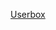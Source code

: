 {{Userbox
|border-c=#ffb466
|border-s=1
|id-c=#ffb466
|id=[[File:Crystal kthememgr.svg|40px]]
|info-c=#ffe496
|info-s=9
|info=這個用戶是'''[[Wikipedia:用戶框|用戶框專題]]'''的參與者。
|nocat={{{nocat|}}}
|usercategory=設計用戶框專題的維基人}}<noinclude>
[[Category:專題用戶標誌模板|Userbox]]
</noinclude>